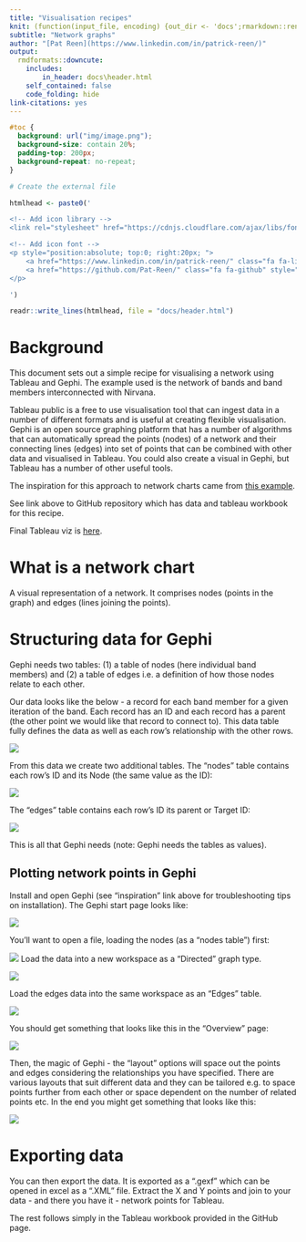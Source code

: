 ```yaml
---
title: "Visualisation recipes"
knit: (function(input_file, encoding) {out_dir <- 'docs';rmarkdown::render(input_file,encoding=encoding, output_file=file.path(dirname(input_file), out_dir,'index.html'))})
subtitle: "Network graphs"
author: "[Pat Reen](https://www.linkedin.com/in/patrick-reen/)"
output: 
  rmdformats::downcute:
    includes: 
        in_header: docs\header.html
    self_contained: false
    code_folding: hide
link-citations: yes
---
```


```css
#toc {
  background: url("img/image.png");
  background-size: contain 20%;
  padding-top: 200px;
  background-repeat: no-repeat;
}
```

```r
# Create the external file

htmlhead <- paste0('

<!-- Add icon library -->
<link rel="stylesheet" href="https://cdnjs.cloudflare.com/ajax/libs/font-awesome/4.7.0/css/font-awesome.min.css">

<!-- Add icon font -->
<p style="position:absolute; top:0; right:20px; ">
    <a href="https://www.linkedin.com/in/patrick-reen/" class="fa fa-linkedin" style="font-size:24px"></a>
    <a href="https://github.com/Pat-Reen/" class="fa fa-github" style="font-size:24px"></a>
</p>

')

readr::write_lines(htmlhead, file = "docs/header.html")
```

# Background 
This document sets out a simple recipe for visualising a network using Tableau and Gephi. The example used is the network of bands and band members interconnected with Nirvana.

Tableau public is a free to use visualisation tool that can ingest data in a number of different formats and is useful at creating flexible visualisation. Gephi is an open source graphing platform that has a number of algorithms that can automatically spread the points (nodes) of a network and their connecting lines (edges) into set of points that can be combined with other data and visualised in Tableau. You could also create a visual in Gephi, but Tableau has a number of other useful tools.

The inspiration for this approach to network charts came from [this example](https://thedatasurfers.com/2019/08/27/how-to-use-gephi-to-create-network-visualizations-for-tableau/).

See link above to GitHub repository which has data and tableau workbook for this recipe.

Final Tableau viz is [here](https://public.tableau.com/views/Nirvana_16351886101480/Nirvana?:language=en-GB&publish=yes&:display_count=n&:origin=viz_share_link).

# What is a network chart
A visual representation of a network. It comprises nodes (points in the graph) and edges (lines joining the points).

# Structuring data for Gephi
Gephi needs two tables: (1) a table of nodes (here individual band members) and (2) a table of edges i.e. a definition of how those nodes relate to each other.

Our data looks like the below - a record for each band member for a given iteration of the band. Each record has an ID and each record has a parent (the other point we would like that record to connect to). This data table fully defines the data as well as each row's relationship with the other rows.

![](docs\img\Data.png) 

From this data we create two additional tables. The "nodes" table contains each row's ID and its Node (the same value as the ID):

![](docs\img\Data_nodes.png)

The "edges" table contains each row's ID its parent or Target ID:

![](docs\img\Data_edges.png)

This is all that Gephi needs (note: Gephi needs the tables as values). 

## Plotting network points in Gephi
Install and open Gephi (see "inspiration" link above for troubleshooting tips on installation). The Gephi start page looks like:

![](docs\img\Gephi_StartPage.png) 

You'll want to open a file, loading the nodes (as a "nodes table") first:

![](docs\img\Gephi_ImportNodes.png) 
Load the data into a new workspace as a "Directed" graph type.

![](docs\img\Gephi_ImportNodes2.png)

Load the edges data into the same workspace as an "Edges" table.

![](docs\img\Gephi_ImportEdges.png) 

You should get something that looks like this in the "Overview" page:

![](docs\img\Gephi_Raw.png) 

Then, the magic of Gephi - the "layout" options will space out the points and edges considering the relationships you have specified. There are various layouts that suit different data and they can be tailored e.g. to space points further from each other or space dependent on the number of related points etc. In the end you might get something that looks like this:

![](docs\img\Gephi_Layout.png) 

# Exporting data
You can then export the data. It is exported as a ".gexf" which can be opened in excel as a ".XML" file. Extract the X and Y points and join to your data - and there you have it - network points for Tableau.

The rest follows simply in the Tableau workbook provided in the GitHub page.


